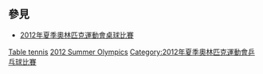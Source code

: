 {{NoteTA|G1=Table Tennis}}
== 參見 ==
* [[2012年夏季奧林匹克運動會桌球比賽|2012年夏季奧林匹克運動會桌球比賽]]
{{Commons category|2012 Summer Olympics table tennis players}}

[[Category:2012年夏季奧林匹克運動會運動員|Table tennis]]
[[Category:各年夏季奧林匹克運動會桌球運動員|2012 Summer Olympics]]
[[Category:2012年夏季奧林匹克運動會乒乓球比賽|Category:2012年夏季奧林匹克運動會乒乓球比賽]]